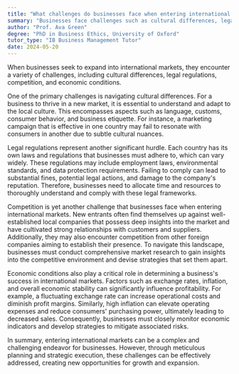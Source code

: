 ```yaml
---
title: "What challenges do businesses face when entering international markets?"
summary: "Businesses face challenges such as cultural differences, legal regulations, competition, and economic conditions when entering international markets."
author: "Prof. Ava Green"
degree: "PhD in Business Ethics, University of Oxford"
tutor_type: "IB Business Management Tutor"
date: 2024-05-20
---
```


When businesses seek to expand into international markets, they encounter a variety of challenges, including cultural differences, legal regulations, competition, and economic conditions.

One of the primary challenges is navigating cultural differences. For a business to thrive in a new market, it is essential to understand and adapt to the local culture. This encompasses aspects such as language, customs, consumer behavior, and business etiquette. For instance, a marketing campaign that is effective in one country may fail to resonate with consumers in another due to subtle cultural nuances.

Legal regulations represent another significant hurdle. Each country has its own laws and regulations that businesses must adhere to, which can vary widely. These regulations may include employment laws, environmental standards, and data protection requirements. Failing to comply can lead to substantial fines, potential legal actions, and damage to the company's reputation. Therefore, businesses need to allocate time and resources to thoroughly understand and comply with these legal frameworks.

Competition is yet another challenge that businesses face when entering international markets. New entrants often find themselves up against well-established local companies that possess deep insights into the market and have cultivated strong relationships with customers and suppliers. Additionally, they may also encounter competition from other foreign companies aiming to establish their presence. To navigate this landscape, businesses must conduct comprehensive market research to gain insights into the competitive environment and devise strategies that set them apart.

Economic conditions also play a critical role in determining a business's success in international markets. Factors such as exchange rates, inflation, and overall economic stability can significantly influence profitability. For example, a fluctuating exchange rate can increase operational costs and diminish profit margins. Similarly, high inflation can elevate operating expenses and reduce consumers' purchasing power, ultimately leading to decreased sales. Consequently, businesses must closely monitor economic indicators and develop strategies to mitigate associated risks.

In summary, entering international markets can be a complex and challenging endeavor for businesses. However, through meticulous planning and strategic execution, these challenges can be effectively addressed, creating new opportunities for growth and expansion.
    